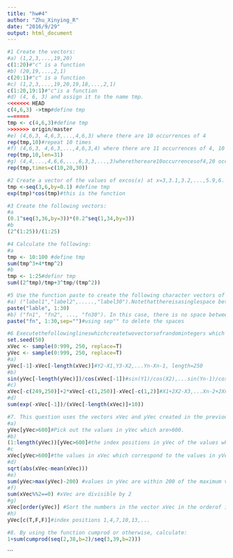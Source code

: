 ```yaml
---
title: "hw#4"
author: "Zhu_Xinying_R"
date: "2016/9/29"
output: html_document
---
```

```r
#1 Create the vectors:
#a) (1,2,3,...,19,20)
c(1:20)#"c" is a function
#b) (20,19,...,2,1)
c(20:1)#"c" is a function
#c) (1,2,3,...,19,20,19,18,...,2,1)
c(1:20,19:1)#"c"is a function
#d) (4, 6, 3) and assign it to the name tmp. 
<<<<<<< HEAD
c(4,6,3) ->tmp#define tmp
=======
tmp <- c(4,6,3)#define tmp
>>>>>>> origin/master
#e) (4,6,3, 4,6,3,...,4,6,3) where there are 10 occurrences of 4
rep(tmp,10)#repeat 10 times
#f) (4,6,3, 4,6,3,...,4,6,3,4) where there are 11 occurrences of 4, 10 occurrences of 6 and 10 occurrences of 3.
rep(tmp,10,len=31)
#g) (4,4,...,4,6,6,...,6,3,3,...,3)wherethereare10occurrencesof4,20 occurrences of 6 and 30 occurrences of 3.
rep(tmp,times=c(10,20,30))
```

```r
#2 Create a vector of the values of excos(x) at x=3,3.1,3.2,...,5.9,6.
tmp <-seq(3,6,by=0.1) #define tmp
exp(tmp)*cos(tmp)#this is the function
```


```r
#3 Create the following vectors:
#a 
(0.1^seq(3,36,by=3))*(0.2^seq(1,34,by=3))
#b
(2^(1:25))/(1:25)
```

```r
#4 Calculate the following:
#a
tmp <- 10:100 #define tmp
sum(tmp^3+4*tmp^2)
#b
tmp <- 1:25#definr tmp
sum((2^tmp)/tmp+3^tmp/(tmp^2))
```

```r
#5 Use the function paste to create the following character vectors of length 30:
#a) ("label1","label2",.....,"label30").Notethatthereisasinglespace between label and the number following.
paste("lable", 1:30)
#b) ("fn1", "fn2", ..., "fn30"). In this case, there is no space between fn and the number following.
paste("fn", 1:30,sep="")#using sep"" to delete the spaces

```

```r
#6 Executethefollowinglineswhichcreatetwovectorsofrandomintegers which are chosen with replacement from the integers 0, 1, . . . , 999. Both vectors have length 250.
set.seed(50)
xVec <- sample(0:999, 250, replace=T) 
yVec <- sample(0:999, 250, replace=T)
#a)
yVec[-1]-xVec[-length(xVec)]#Y2-X1,Y3-X2,...Yn-Xn-1, length=250
#b)
sin(yVec[-length(yVec)])/cos(xVec[-1])#sin(Y1)/cos(X2),...sin(Yn-1)/cos(Xn), and length=250
#c)
xVec[-c(249,250)]+2*xVec[-c(1,250)]-xVec[-c(1,2)]#X1+2X2-X3,...Xn-2+2Xn-1-Xn
#d)
sum(exp(-xVec[-1])/(xVec[-length(xVec)]+10))
```

```r
#7. This question uses the vectors xVec and yVec created in the previous question and the functions sort, order, mean, sqrt, sum and abs.
#a) 
yVec[yVec>600]#Pick out the values in yVec which are>600.
#b)
(1:length(yVec))[yVec>600]#the index positions in yVec of the values which are greater than 600
#c
xVec[yVec>600]#the values in xVec which correspond to the values in yVec which are > 600
#d)
sqrt(abs(xVec-mean(xVec)))
#e)
sum(yVec>max(yVec)-200) #values in yVec are within 200 of the maximum value of the terms in yVec
#f)
sum(xVec%%2==0) #xVec are divisible by 2
#g)
xVec[order(yVec)] #Sort the numbers in the vector xVec in the orderof increasing values in yVec
#h)
yVec[c(T,F,F)]#index positions 1,4,7,10,13,...
```

```r
#8. By using the function cumprod or otherwise, calculate:
1+sum(cumprod(seq(2,38,b=2)/seq(3,39,b=2)))
```

















```


